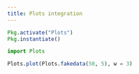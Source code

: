 ```yaml
---
title: Plots integration
---
```


```julia
Pkg.activate("Plots")
Pkg.instantiate()
```

```julia
import Plots
```

```julia
Plots.plot(Plots.fakedata(50, 5), w = 3)
```